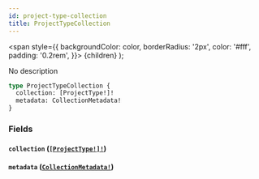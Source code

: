 ```yaml
---
id: project-type-collection
title: ProjectTypeCollection
---
```


<span
style={{
      backgroundColor: color,
      borderRadius: '2px',
      color: '#fff',
      padding: '0.2rem',
    }}>
{children}
</span>
);

No description

```graphql
type ProjectTypeCollection {
  collection: [ProjectType!]!
  metadata: CollectionMetadata!
}
```

### Fields

#### `collection` ([`[ProjectType!]!`](/api/objects/project-type))

#### `metadata` ([`CollectionMetadata!`](/api/objects/collection-metadata))
